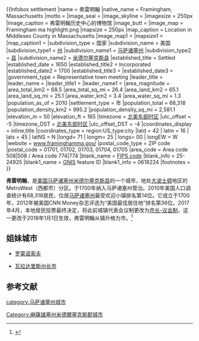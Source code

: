 {{NoteTA
|G1 = USState
|G2 = Unit
}}
{{Infobox settlement
|name = 弗雷明翰
|native_name = Framingham, Massachusetts
|motto =
|image_seal = <!-- 檔案不存在 Framinghamseal.png ，可從英文維基百科取得 -->
|image_skyline = <!-- 檔案不存在 Fram0Historical.JPG -->
|imagesize = 250px
|image_caption = 弗雷明翰历史中心的博物馆
|image_butt =
|image_map = Framingham ma highlight.png
|mapsize = 250px
|map_caption = Location in Middlesex County in Massachusetts
|image_map1 =
|mapsize1 =
|map_caption1 =
|subdivision_type = 国家
|subdivision_name = 美国
|subdivision_type1 = [[州|州]]
|subdivision_name1 = [[马萨诸塞州|马萨诸塞州]]
|subdivision_type2 = [[县|县]]
|subdivision_name2 = [[米德尔塞克斯县|米德尔塞克斯县]]
|established_title = Settled
|established_date = 1650
|established_title2 = Incorporated
|established_date2 = 1700
|established_title3 =
|established_date3 =
|government_type = Representative town meeting
|leader_title = <!--[[Town_Manager|Town<br />{{ns]]-->
|leader_name =
|leader_title1 = <!--Board of <br />{{ns|4}}Selectmen-->
|leader_name1 =
|area_magnitude =
|area_total_km2 = 68.5
|area_total_sq_mi = 26.4
|area_land_km2 = 65.1
|area_land_sq_mi = 25.1
|area_water_km2 = 3.4
|area_water_sq_mi = 1.3
|population_as_of = 2010
|settlement_type = 市
|population_total = 68,318
|population_density_km2 = 995.2
|population_density_sq_mi = 2,581.1
|elevation_m = 50
|elevation_ft = 165
|timezone = [[北美东部时区|北美东部时区]]
|utc_offset = -5
|timezone_DST = [[北美东部时区|北美东部时区]]
|utc_offset_DST = -4
|coordinates_display = inline,title
|coordinates_type = region:US_type:city
|latd = 42 | latm = 16 | lats = 45 | latNS = N
|longd= 71 | longm= 25 | longs= 00 | longEW = W
|website = [http://www.framinghamma.gov/ www.framinghamma.gov/]
|postal_code_type = ZIP code
|postal_code = 01701, 01702, 01703, 01704, 01705
|area_code = Area code 508|508 / Area code 774|774
|blank_name = [[Federal_Information_Processing_Standard|FIPS code]]
|blank_info = 25-24925
|blank1_name = [[Geographic_Names_Information_System|GNIS]] feature ID
|blank1_info = 0618224
|footnotes =
}}

'''弗雷明翰'''，是[[美国|美国]][[马萨诸塞州|马萨诸塞州]][[米德尔塞克斯县|米德尔塞克斯县]]的一个城市，地处[[大波士顿|大波士顿]]地区的MetroWest（西都市）分区。于1700年纳入马萨诸塞州管治。2010年美国人口调查统计有68,318居民，位居[[马萨诸塞州|马萨诸塞州]]最受欢迎小镇排名第14位。它成立于1700年，2012年被美国CNN Money杂志评选为“美国最佳居住地”排名第36位。2017年4月，本地居民投票最终决定，将此前城镇代表会议制更改为[[市长-议会制政府|市长-议会制]]，这一更改于2018年1月1日生效，弗雷明翰从镇升格为市。<ref>{{Cite news|url=http://www.bostonherald.com/news/local_coverage/2017/04/recount_confirms_framingham_votes_to_become_a_city|title=Recount confirms Framingham votes to become a city|accessdate=2017-09-10|archive-date=2018-06-12|archive-url=https://web.archive.org/web/20180612140855/http://www.bostonherald.com/news/local_coverage/2017/04/recount_confirms_framingham_votes_to_become_a_city}}</ref>

== 姐妹城市 ==
*{{RUS}}[[罗蒙诺索夫_(圣彼得堡直辖市)|罗蒙诺索夫]]
*{{BRA}}[[瓦拉达里斯州长市|瓦拉达里斯州长市]]

==参考文献==
{{reflist}}

[[category:马萨诸塞州城市|category:马萨诸塞州城市]]
[[Category:麻薩諸塞州米德爾塞克斯郡城市|Category:麻薩諸塞州米德爾塞克斯郡城市]]